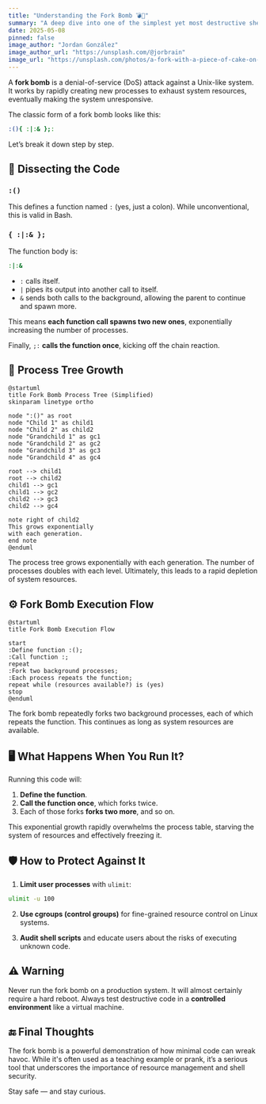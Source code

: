 ```yaml
---
title: "Understanding the Fork Bomb 💣🍴"
summary: "A deep dive into one of the simplest yet most destructive shell payloads — the fork bomb."
date: 2025-05-08
pinned: false
image_author: "Jordan González"
image_author_url: "https://unsplash.com/@jorbrain"
image_url: "https://unsplash.com/photos/a-fork-with-a-piece-of-cake-on-it-gTjGMj8c_f8"
---
```


A **fork bomb** is a denial-of-service (DoS) attack against a Unix-like system. It works by rapidly creating new processes to exhaust system resources, eventually making the system unresponsive.

The classic form of a fork bomb looks like this:

```bash
:(){ :|:& };:
````

Let’s break it down step by step.

## 🧬 Dissecting the Code

### `:()`

This defines a function named `:` (yes, just a colon). While unconventional, this is valid in Bash.

### `{ :|:& };`

The function body is:

```bash
:|:&
```

* `:` calls itself.
* `|` pipes its output into another call to itself.
* `&` sends both calls to the background, allowing the parent to continue and spawn more.

This means **each function call spawns two new ones**, exponentially increasing the number of processes.

Finally, `;:` **calls the function once**, kicking off the chain reaction.

## 🌱 Process Tree Growth

```plantuml
@startuml
title Fork Bomb Process Tree (Simplified)
skinparam linetype ortho

node ":()" as root
node "Child 1" as child1
node "Child 2" as child2
node "Grandchild 1" as gc1
node "Grandchild 2" as gc2
node "Grandchild 3" as gc3
node "Grandchild 4" as gc4

root --> child1
root --> child2
child1 --> gc1
child1 --> gc2
child2 --> gc3
child2 --> gc4

note right of child2
This grows exponentially
with each generation.
end note
@enduml
```

The process tree grows exponentially with each generation. The number of processes doubles with each level. Ultimately, this leads to a rapid depletion of system resources.

## ⚙️ Fork Bomb Execution Flow

```plantuml
@startuml
title Fork Bomb Execution Flow

start
:Define function :();
:Call function :;
repeat
:Fork two background processes;
:Each process repeats the function;
repeat while (resources available?) is (yes)
stop
@enduml
```

The fork bomb repeatedly forks two background processes, each of which repeats the function. This continues as long as system resources are available.

## 🖥️ What Happens When You Run It?

Running this code will:

1. **Define the function**.
2. **Call the function once**, which forks twice.
3. Each of those forks **forks two more**, and so on.

This exponential growth rapidly overwhelms the process table, starving the system of resources and effectively freezing it.

## 🛡️ How to Protect Against It

1. **Limit user processes** with `ulimit`:

```bash
ulimit -u 100
```

2. **Use cgroups (control groups)** for fine-grained resource control on Linux systems.

3. **Audit shell scripts** and educate users about the risks of executing unknown code.

## ⚠️ Warning

Never run the fork bomb on a production system. It will almost certainly require a hard reboot. Always test destructive code in a **controlled environment** like a virtual machine.

## 🔚 Final Thoughts

The fork bomb is a powerful demonstration of how minimal code can wreak havoc. While it's often used as a teaching example or prank, it’s a serious tool that underscores the importance of resource management and shell security.

Stay safe — and stay curious.
